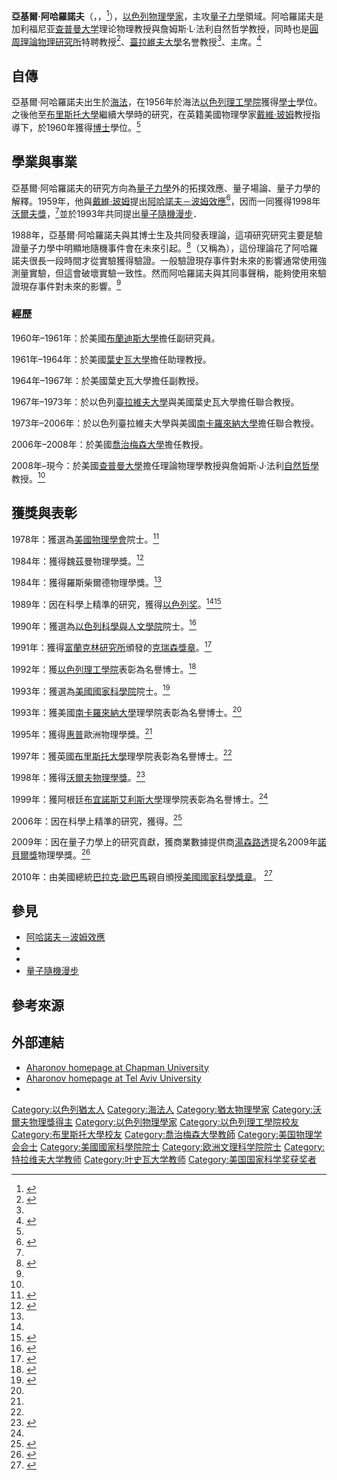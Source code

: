 {{Infobox scientist
|name              = 亚基尔·阿哈罗诺夫<br/>Yakir Aharonov
|image             = Yakir aharonov.jpg
|image_size        = 250px
|caption           = 亚基尔·阿哈罗诺夫
|birth_date        = {{birth date and age|1932|8|28}}<ref name ="AharonovCU"/>
|birth_place       = {{flagicon|UK}} [[巴勒斯坦託管地|巴勒斯坦託管地]][[海法|海法]]
|death_date        =
|death_place       =
|residence         = {{USA}}
|citizenship       =
|nationality       = {{ISR}}
|ethnicity         = [[犹太人|犹太人]]
|fields            = [[物理學家|物理學家]]
|workplaces        = [[圓周理論物理研究所|圓周理論物理研究所]]<br>[[查普曼大学|查普曼大学]]<br>[[臺拉維夫大學|臺拉維夫大學]]<br>[[南卡羅來納大學|南卡羅來納大學]]<br>[[乔治梅森大学|乔治梅森大学]]<br>[[布兰代斯大学|布兰代斯大学]]<br>[[叶史瓦大学|叶史瓦大学]]
|alma_mater        = [[以色列理工學院|工學院]] <small>（[[理學士|理學士]]，1956年）<ref name ="AharonovCU"/></small><br>[[布里斯托大學|布里斯托大學]] <small>（[[哲學博士|哲學博士]]，1960年）<ref name ="AharonovCU"/></small>
|doctoral_advisor  = [[戴維·玻姆|戴維·玻姆]]
|academic_advisors =
|doctoral_students = 阿維·馬爾海夫卡（Avi Marchewka）<br />{{le|大衛·艾伯特|David Albert}}<br />{{le|阿舍朗·伊利澤|Avshalom Elitzur}}<br />{{le|列夫·威德曼|Lev Vaidman}}<br />{{le|桑杜·波佩斯库|Sandu Popescu}}
|notable_students  =
|known_for         = [[阿哈罗诺夫－玻姆效应|阿哈罗诺夫－博姆效应]]<br />{{le|弱值|Weak value}}<br />{{le|雙態向量理論|Two-state vector formalism}}
|author_abbrev_bot =
|author_abbrev_zoo =
|influences        =
|influenced        =
|awards            =[[美國國家科學獎章|美國國家科學獎章]]（2009年）<br> [[沃爾夫獎|沃爾夫獎]]（1998年）<br> [[克瑞森獎章|克瑞森獎章]]（1991年）
|religion          =
|signature         =  <!--(filename only)-->
|footnotes         = 亞基爾·阿哈羅諾夫是{{le|多里特·阿哈羅諾夫|Dorit Aharonov}}的叔叔。
}}

'''亞基爾·阿哈羅諾夫'''（{{lang-en|Yakir Aharonov}}，{{lang-he|יקיר אהרונוב}}，{{bd|1932年|8月28日|catIdx=K}}<ref name ="AharonovCU">{{cite web
|url= http://www.chapman.edu/our-faculty/yakir-aharonov
|title= Yakir Aharonov's Homepage at Chapman University
|last1= 
|first1= 
|last2= 
|first2= 
|date= 
|work= 
|publisher= Chapman University
|accessdate= 2013-02-17
|archive-date= 2016-08-25
|archive-url= https://web.archive.org/web/20160825235247/https://www.chapman.edu/our-faculty/yakir-aharonov
|dead-url= yes
}}</ref>），[[以色列|以色列]][[物理學家|物理學家]]，主攻[[量子力學|量子力學]]領域。阿哈羅諾夫是加利福尼亚[[查普曼大学|查普曼大学]]理论物理教授與詹姆斯·L·法利自然哲学教授，同時也是[[圓周理論物理研究所|圓周理論物理研究所]]特聘教授<ref>{{cite web |url= http://www.perimeterinstitute.ca/News/In_The_Media/Nine_Leading_Researchers_Join_Stephen_Hawking_as_Distinguished_Research_Chairs_at_PI/ |title= YNine Leading Researchers Join Stephen Hawking as Distinguished Research Chairs at PI |work= Perimeter Institute office web |date= 6 March 20093 |accessdate= 2011-10-06 |archive-date= 2012-10-31 |archive-url= https://web.archive.org/web/20121031162222/http://www.perimeterinstitute.ca/News/In_The_Media/Nine_Leading_Researchers_Join_Stephen_Hawking_as_Distinguished_Research_Chairs_at_PI/ |dead-url= no }}</ref>、[[臺拉維夫大學|臺拉維夫大學]]名誉教授<ref name ="AharonovCU"/>、{{le|以色列高级研究协会|Israel Institute for Advanced Studies}}主席。<ref>{{cite web|url= http://www.iyar.org.il/about-6.html|title= IYAR-The Staff|work= IYAR, The Israeli Institute for Advanced Research site|accessdate= 2013-02-17|archive-date= 2018-03-01|archive-url= https://web.archive.org/web/20180301225130/http://www.iyar.org.il/about-6.html|dead-url= no}}</ref>

==自傳==
亞基爾·阿哈羅諾夫出生於[[海法|海法]]，在1956年於海法[[以色列理工學院|以色列理工學院]]獲得[[理學士|學士]]學位。之後他至[[布里斯托大學|布里斯托大學]]繼續大學時的研究，在英籍美國物理學家[[戴維·玻姆|戴維·玻姆]]教授指導下，於1960年獲得[[哲學博士|博士]]學位。<ref name ="AharonovCU"/>

==學業與事業==
亞基爾·阿哈羅諾夫的研究方向為[[量子力學|量子力學]]外的拓撲效應、量子場論、量子力學的解釋。1959年，他與[[戴維·玻姆|戴維·玻姆]]提出[[阿哈諾夫－波姆效應|阿哈諾夫－波姆效應]]<ref name="SEPQT">
{{cite journal
 |author=Aharonov, Y
 |author2=Bohm, D
 |date=1959
 |title=Significance of electromagnetic potentials in quantum theory
 |journal=[[Physical_Review|Physical Review]]
 |volume=115 |pages=485–491
 |doi=10.1103/PhysRev.115.485
|bibcode = 1959PhRv..115..485A }}</ref>，因而一同獲得1998年[[沃爾夫獎|沃爾夫獎]]，<ref name=wolf/>並於1993年共同提出[[量子隨機漫步|量子隨機漫步]]．

1988年，亞基爾·阿哈羅諾夫與其博士生{{le|大衛·艾伯特|David Albert}}及{{le|列夫·威德曼|Lev Vaidman}}共同發表{{le|弱值|Weak value}}理論，這項研究研究主要是驗證量子力學中明顯地隨機事件會在未來引起。<ref name="Aharonov1988">{{cite journal
 | author = Yakir Aharonov | author2=David Z. Albert |author3=Lev Vaidman
 | title = How the result of a measurement of a component of the spin of a spin-1/2 particle can turn out to be 100
 | journal = Physical Review Letters
 | volume = 60
 | issue = 14
 | pages = 1351–1354
 | year = 1988
 | doi = 10.1103/PhysRevLett.60.1351
 | url = http://prl.aps.org/abstract/PRL/v60/i14/p1351_1
 | bibcode = 1988PhRvL..60.1351A
 | pmid=10038016}}</ref>（又稱為{{le|雙態向量理論|Two-state vector formalism}}），這份理論花了阿哈羅諾夫很長一段時間才從實驗獲得驗證。一般驗證現存事件對未來的影響通常使用強測量實驗，但這會破壞實驗一致性。然而阿哈羅諾夫與其同事聲稱，能夠使用{{le|弱測量|Weak measurement}}來驗證現存事件對未來的影響。<ref name="Aharonov1988"/>

===經歷===
1960年–1961年：於美國[[布蘭迪斯大學|布蘭迪斯大學]]擔任副研究員。

1961年–1964年：於美國[[葉史瓦大學|葉史瓦大學]]擔任助理教授。

1964年–1967年：於美國葉史瓦大學擔任副教授。

1967年–1973年：於以色列[[臺拉維夫大學|臺拉維夫大學]]與美國葉史瓦大學擔任聯合教授。

1973年–2006年：於以色列臺拉維夫大學與美國[[南卡羅來納大學|南卡羅來納大學]]擔任聯合教授。

2006年–2008年：於美國[[喬治梅森大學|喬治梅森大學]]擔任教授。

2008年–現今：於美國[[查普曼大學|查普曼大學]]擔任理論物理學教授與詹姆斯·J·法利[[自然哲學|自然哲學]]教授。<ref name ="AharonovCU"/>

==獲獎與表彰==
1978年：獲選為[[美國物理學會|美國物理學會]]院士。<ref>{{cite web  |url= http://www.aps.org/programs/honors/fellowships/archive-all.cfm?initial=&year=1978&unit_id=&institution=Tel+Aviv+University  |title= APS Fellow Archive  |work= APS Physics  |accessdate= 2016-08-19  |archive-date= 2018-03-11  |archive-url= https://web.archive.org/web/20180311202006/http://www.aps.org/programs/honors/fellowships/archive-all.cfm?initial=&year=1978&unit_id=&institution=Tel+Aviv+University  |dead-url= no  }}</ref>

1984年：獲得魏茲曼物理學獎。<ref name="Yakir">{{cite web  |url= https://www.chapman.edu/research-and-institutions/quantum-studies/yakir.aspx  |title= Yakir Aharonov, Ph.D.  |work= Chapman University  |accessdate= 2016-08-19  |archive-date= 2016-09-27  |archive-url= https://web.archive.org/web/20160927054438/https://www.chapman.edu/research-and-institutions/quantum-studies/yakir.aspx  |dead-url= no  }}</ref>

1984年：獲得羅斯柴爾德物理學獎。<ref name="Yakir"/>

1989年：因在科學上精準的研究，獲得[[以色列奖|以色列奖]]。<ref name="Yakir"/><ref name="prize">{{Cite web| title = Israel Prize Official Site – Recipients in 1989 (in Hebrew)| url = http://cms.education.gov.il/EducationCMS/Units/PrasIsrael/Tashmag/Tashnab_Tashmag_Rikuz.htm?DictionaryKey=Tashmat| accessdate = 2016-08-19| archive-date = 2013-09-21| archive-url = https://web.archive.org/web/20130921184546/http://cms.education.gov.il/EducationCMS/Units/PrasIsrael/Tashmag/Tashnab_Tashmag_Rikuz.htm?DictionaryKey=Tashmat| dead-url = no}}</ref>

1990年：獲選為[[以色列科學與人文學院|以色列科學與人文學院]]院士。<ref>{{Cite web | title = Prof. Yakir Aharonov | url = http://www.academy.ac.il/Index2/Entry.aspx?nodeId=809&entryId=18225 | work = Israel Academy of Sciences and Humanities | accessdate = 2016-08-19 | archive-date = 2016-08-20 | archive-url = https://web.archive.org/web/20160820093402/http://www.academy.ac.il/Index2/Entry.aspx?nodeId=809&entryId=18225 | dead-url = no }}</ref>

1991年：獲得[[富蘭克林研究所|富蘭克林研究所]]頒發的[[克瑞森獎章|克瑞森獎章]]。<ref>{{cite web |title=Elliott Cresson Medal |url=http://www.ebooklibrary.org/articles/elliott_cresson_medal |publisher=World eBook Library - eBooks |accessdate= |archive-date=2019-02-22 |archive-url=https://web.archive.org/web/20190222145339/http://www.ebooklibrary.org/articles/elliott_cresson_medal |dead-url=no }}</ref>

1992年：獲[[以色列理工學院|以色列理工學院]]表彰為名譽博士。<ref name="TAU">{{cite web |title=Yakir Aharonov, Quantum Group |url=http://www.tau.ac.il/~quantum/Aharonov/awards.html |publisher=[[臺拉維夫大學|Tel-Aviv University]] |accessdate= |archive-date=2016-09-27 |archive-url=https://web.archive.org/web/20160927054550/http://www.tau.ac.il/~quantum/Aharonov/awards.html |dead-url=no }}</ref>

1993年：獲選為[[美國國家科學院|美國國家科學院]]院士。<ref>{{cite web |title=Yakir Aharonov |url=http://www.nasonline.org/member-directory/members/64172.html |publisher=[[美國國家科學院|National Academy of Sciences]] |accessdate= |archive-date=2016-08-20 |archive-url=https://web.archive.org/web/20160820120344/http://www.nasonline.org/member-directory/members/64172.html |dead-url=no }}</ref>

1993年：獲美國[[南卡羅來納大學|南卡羅來納大學]]理學院表彰為名譽博士。<ref name="TAU"/>

1995年：獲得[[惠普|惠普]]歐洲物理學獎。<ref name="EMET"/>

1997年：獲英國[[布里斯托大學|布里斯托大學]]理學院表彰為名譽博士。<ref name="TAU"/>

1998年：獲得[[沃爾夫物理學獎|沃爾夫物理學獎]]。<ref name="wolf">{{Cite web | url = http://www.wolffund.org.il/index.php?dir=site&page=winners&cs=319 | title = Yakir Aharonov Winner of Wolf Prize in Physics - 1998 | work = Wolffund.org | date =  | accessdate = 2016-08-19 | archive-date = 2016-09-23 | archive-url = https://web.archive.org/web/20160923144231/http://www.wolffund.org.il/index.php?dir=site&page=winners&cs=319 | dead-url = no }}</ref>

1999年：獲阿根廷[[布宜諾斯艾利斯大學|布宜諾斯艾利斯大學]]理學院表彰為名譽博士。<ref name="TAU"/>

2006年：因在科學上精準的研究，獲得{{le|EMET獎|EMET Prize}}。<ref name="EMET">{{Cite web | url = http://en.emetprize.org/laureates/exact-sciences/physics/prof-yakir-aharonov/ | title = Prof. Yakir Aharonov | work = Emet Prize office web | date =  | access-date = 2016-08-19 | archive-url = https://web.archive.org/web/20160823032826/http://en.emetprize.org/laureates/exact-sciences/physics/prof-yakir-aharonov/ | archive-date = 2016-08-23 | dead-url = yes }}</ref>

2009年：因在量子力學上的研究貢獻，獲商業數據提供商[[湯森路透|湯森路透]]提名2009年[[諾貝爾獎|諾貝爾獎]]物理學獎。<ref>{{Cite web | url = http://www.thefreelibrary.com/Thomson+Reuters+Predicts+Nobel+Laureates.-a0208294590 | title = Thomson Reuters Predicts Nobel Laureates. | work = Free Online Library | accessdate = 2016-08-19 | archive-date = 2016-08-27 | archive-url = https://web.archive.org/web/20160827002253/http://www.thefreelibrary.com/Thomson+Reuters+Predicts+Nobel+Laureates.-a0208294590 | dead-url = no }}</ref>

2010年：由美國總統[[巴拉克·歐巴馬|巴拉克·歐巴馬]]親自頒授[[美國國家科學獎章|美國國家科學獎章]]。
<ref>{{Cite web |url = https://www.whitehouse.gov/the-press-office/2010/10/15/president-obama-honors-nations-top-scientists-and-innovators |title = President Obama Honors Nation's Top Scientists and Innovators |work = [[白宮|White house]] |date = 2010-10-15 |accessdate = 2016-08-19 |archive-date = 2016-08-20 |archive-url = https://web.archive.org/web/20160820113100/https://www.whitehouse.gov/the-press-office/2010/10/15/president-obama-honors-nations-top-scientists-and-innovators |dead-url = no }}</ref>

==參見==
*[[阿哈諾夫－波姆效應|阿哈諾夫－波姆效應]]
*{{le|弱值|Weak value}}
*{{le|雙態向量理論|Two-state vector formalism}}
*[[量子隨機漫步|量子隨機漫步]]

==參考來源==
{{Reflist|2}}

==外部連結==
*[http://www.chapman.edu/our-faculty/yakir-aharonov Aharonov homepage at Chapman University]{{Wayback|url=http://www.chapman.edu/our-faculty/yakir-aharonov |date=20160825235247 }}
*[http://www.tau.ac.il/~yakir/ Aharonov homepage at Tel Aviv University]{{Wayback|url=http://www.tau.ac.il/~yakir/ |date=20160901132355 }}
*{{MathGenealogy|55497}}

{{量子力学}}
{{沃尔夫物理奖}}
{{Winners of the National Medal of Science|physical}}
{{Authority control}}

{{DEFAULTSORT:Aharonov, Yakir}}
[[Category:以色列猶太人|Category:以色列猶太人]]
[[Category:海法人|Category:海法人]]
[[Category:猶太物理學家|Category:猶太物理學家]]
[[Category:沃爾夫物理獎得主|Category:沃爾夫物理獎得主]]
[[Category:以色列物理學家|Category:以色列物理學家]]
[[Category:以色列理工學院校友|Category:以色列理工學院校友]]
[[Category:布里斯托大學校友|Category:布里斯托大學校友]]
[[Category:喬治梅森大學教師|Category:喬治梅森大學教師]]
[[Category:美国物理学会会士|Category:美国物理学会会士]]
[[Category:美國國家科學院院士|Category:美國國家科學院院士]]
[[Category:欧洲文理科学院院士|Category:欧洲文理科学院院士]]
[[Category:特拉维夫大学教师|Category:特拉维夫大学教师]]
[[Category:叶史瓦大学教师|Category:叶史瓦大学教师]]
[[Category:美国国家科学奖获奖者|Category:美国国家科学奖获奖者]]